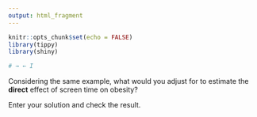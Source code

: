 ```yaml
---
output: html_fragment
---
```


```r
knitr::opts_chunk$set(echo = FALSE)
library(tippy)
library(shiny)

# → ← I

```

Considering the same example, what would you adjust for to estimate the **direct** effect of screen time on obesity? 

Enter your solution and check the result. 